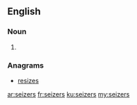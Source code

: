 ==English==

===Noun===
{{head|en|plural}}

# {{plural of|seizer|lang=en}}

===Anagrams===
* [[resizes#English|resizes]]

[[ar:seizers]]
[[fr:seizers]]
[[ku:seizers]]
[[my:seizers]]